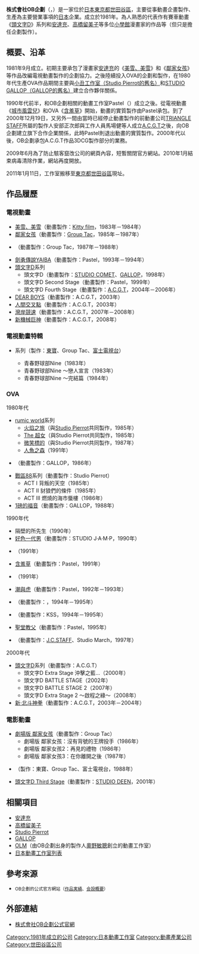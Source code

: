 {{multiple issues|
{{primarysources|time=2015-05-02T03:35:14+00:00}}
{{refimprove|time=2015-05-01T16:24:44+00:00}}
}}
{{noteTA|G1=Anime}}
{{Infobox company
| name = 株式會社OB企劃
| name_en = OB Planning Co.,Ltd.
| logo = 
| logo_size = 
| logo_caption = 
| image =          
| image_size =
| image_caption =
| type = [[株式會社|株式會社]]
| trading_name = 
| native_name = 株式会社オービー企画
| native_name_lang = ja
| other_name = 
| traded_as = 
| ISIN = 
| local_code = 2010901025729
| local_code_name = JP
| fate = 
| predecessor = 
| successor = 
| foundation = 1981年9月
| defunct = 
| location = {{JPN}}[[東京都|東京都]][[世田谷區|世田谷區]]砧8-20-2
| locations = 
| area_served = 
| founder = 
| key_people = 代表董事：宇佐美廉
| industry = [[媒體|媒體]]、[[情報|情報]]、通訊業、動畫工作室
| products = [[動畫|動畫]]的企劃製作、生產
| services = 
| revenue = 1000萬[[日圓|日圓]]
| operating_income = 
| net_income = 
| aum = <!-- 僅適用於金融服務類公司。 -->
| assets = 
| equity = 
| owner = 
| num_employees = 
| num_employees_year = 
| parent = 
| divisions = 
| subsid = 
| homepage = {{URL|www.obkikaku.com/}}
| slogan = 
| capital = 
| market_value = 
| P/E_ratio = 
| earnings_per_share = 
| net_asset_value = 
| accounting_period = 
| major_shareholder = 
| footnotes = 
}}
{{Japanese|japanese= 株式会社オービー企画|kana= かぶしきがいしゃ おーびーきかく|romaji= Kabushikigaisha O bi kikaku}}
'''株式會社OB企劃'''（{{lang-ja|株式会社オービー企画}}，{{lang-en|OB Planning Co.,Ltd.}}）是一家位於[[日本|日本]][[東京都|東京都]][[世田谷區|世田谷區]]，主要從事動畫企畫製作、生產為主要營業事項的[[日本|日本]]企業。成立於1981年。為人熟悉的代表作有賽車動畫《[[頭文字D|頭文字D]]》系列和[[安達充|安達充]]、[[高橋留美子|高橋留美子]]等多位[[小學館|小學館]]漫畫家的作品等（但只是擔任企劃製作）。

== 概要、沿革 ==
1981年9月成立。初期主要承包了漫畫家[[安達充|安達充]]的《[[美雪、美雪|美雪、美雪]]》和《[[棒球英豪|鄰家女孩]]》等作品改編電視動畫製作的企劃協力。之後陸續投入OVA的企劃和製作，在1980年代生產OVA作品期間主要與[[Studio_Pierrot|小丑工作室（Studio Pierrot的舊名）]]和[[GALLOP_(動畫工作室)|STUDIO GALLOP（GALLOP的舊名）]]建立合作夥伴關係。

1990年代前半，和OB企劃相關的動畫工作室Pastel（{{lang|ja|パステル}}）成立之後。從電視動畫《[[城市風雲兒|城市風雲兒]]》和OVA《[[含羞草_(漫畫)|含羞草]]》開始，動畫的實質製作由Pastel承包。到了2000年12月19日，又另外一間由當時已經停止動畫製作的前動畫公司[[TRIANGLE_STAFF|TRIANGLE STAFF]]所屬的製作人安部正次郎與工作人員馬場健等人成立[[A.C.G.T|A.C.G.T]]之後，向OB企劃建立旗下合作企業關係，此時Pastel則退出動畫的實質製作。2000年代以後，OB企劃承包A.C.G.T作品3DCG製作部分的業務。

2009年6月為了防止駭客竄改公司的網頁內容，短暫關閉官方網站。2010年1月結束病毒清除作業，網站再度開放。

2011年1月11日，工作室搬移至[[東京都|東京都]][[世田谷區|世田谷區]]現址。

== 作品履歷 ==
=== 電視動畫 ===
* [[美雪、美雪|美雪、美雪]]（動畫製作：[[Kitty_film|Kitty film]]，1983年－1984年）
* [[棒球英豪|鄰家女孩]]（動畫製作：[[Group_Tac|Group Tac]]，1985年－1987年）
* {{link-ja|陽光普照|陽あたり良好!}}（動畫製作：Group Tac，1987年－1988年）
* [[城市風雲兒|劍勇傳說YAIBA]]（動畫製作：Pastel，1993年－1994年）
* [[頭文字D|頭文字D]]系列
** 頭文字D（動畫製作：[[STUDIO_COMET|STUDIO COMET]]、[[GALLOP_(動畫工作室)|GALLOP]]，1998年）
** 頭文字D Second Stage（動畫製作：Pastel，1999年）
** 頭文字D Fourth Stage（動畫製作：[[A.C.G.T|A.C.G.T]]，2004年－2006年）
* [[灌籃少年|DEAR BOYS]]（動畫製作：A.C.G.T，2003年）
* [[人間交叉點|人間交叉點]]（動畫製作：A.C.G.T，2003年）
* [[灣岸競速|灣岸競速]]（動畫製作：A.C.G.T，2007年－2008年）
* [[新機械巨神|新機械巨神]]（動畫製作：A.C.G.T，2008年）

=== 電視動畫特輯 ===
* {{link-ja|青春野球部Nine|ナイン (漫画)}}系列（製作：[[東寶|東寶]]、Group Tac、[[富士電視台|富士電視台]]）
** 青春野球部Nine（1983年）
** 青春野球部Nine ～戀人宣言（1983年）
** 青春野球部Nine ～完結篇（1984年）

=== OVA ===
; 1980年代
* [[高橋留美子|rumic world]]系列
** [[火焰之旅|火焰之旅]]（與[[Studio_Pierrot|Studio Pierrot]]共同製作，1985年）
** [[The_超女|The 超女]]（與Studio Pierrot共同製作，1985年）
** [[微笑標的|微笑標的]]（與Studio Pierrot共同製作，1987年）
** [[人魚之森|人魚之森]]（1991年）
* {{link-ja|縣立地球防衛軍|県立地球防衛軍}}（動畫製作：GALLOP，1986年）
* [[戰區88|戰區88]]系列（動畫製作：Studio Pierrot）
** ACT I 背叛的天空（1985年）
** ACT II 豺狼們的條件（1985年）
** ACT III 燃燒的海市蜃樓（1986年）
* [[1磅的福音|1磅的福音]]（動畫製作：GALLOP，1988年）

; 1990年代
* 隔壁的所先生（1990年）
* [[好色一代男|好色一代男]]（動畫製作：STUDIO J·A·M·P，1990年）
* {{link-ja|星屑樂園|星くずパラダイス}}（1991年）
* [[含羞草_(漫畫)|含羞草]]（動畫製作：Pastel，1991年）
* {{lang|ja|月がのぼるまで}}（1991年）
* [[潮與虎#OVA|潮與虎]]（動畫製作：Pastel，1992年－1993年）
* {{link-ja|天氣預報大姊姊|お天気お姉さん (漫画)}}（動畫製作：{{link-ja|KSS|ケイエスエス}}，1994年－1995年）
* {{link-ja|鬼切丸|鬼切丸}}（動畫製作：KSS，1994年－1995年）
* [[聖堂教父_(漫畫)|聖堂教父]]（動畫製作：Pastel，1995年）
* {{link-ja|工業哀歌排球男孩|工業哀歌バレーボーイズ}}（動畫製作：[[J.C.STAFF|J.C.STAFF]]、Studio March，1997年）

; 2000年代
* [[頭文字D|頭文字D]]系列（動畫製作：A.C.G.T）
** 頭文字D Extra Stage 沖擊之藍…（2000年）
** 頭文字D BATTLE STAGE（2002年）
** 頭文字D BATTLE STAGE 2（2007年）
** 頭文字D Extra Stage 2 ～啟程之綠～（2008年）
* [[北斗神拳|新·北斗神拳]]（動畫製作：A.C.G.T，2003年－2004年）

=== 電影動畫 ===
* [[棒球英豪|劇場版 鄰家女孩]]（動畫製作：Group Tac）
** 劇場版 鄰家女孩：沒有背號的王牌投手（1986年）
** 劇場版 鄰家女孩2：再見的禮物（1986年）
** 劇場版 鄰家女孩3：在你離開之後（1987年）
* {{link-ja|陽光普照|陽あたり良好!#劇場版アニメ|劇場版 陽光普照：KA·SU·MI 夢中有你}}（製作：東寶、Group Tac、富士電視台，1988年）
* [[頭文字D|頭文字D Third Stage]]（動畫製作：[[STUDIO_DEEN|STUDIO DEEN]]，2001年）

== 相關項目 ==
* [[安達充|安達充]]
* [[高橋留美子|高橋留美子]]
* [[Studio_Pierrot|Studio Pierrot]]
* [[GALLOP_(動畫工作室)|GALLOP]]
* [[OLM|OLM]]（由OB企劃出身的製作人[[奧野敏聰|奧野敏聰]]創立的動畫工作室）
* [[日本動畫工作室列表|日本動畫工作室列表]]

== 參考來源 ==
* <small>OB企劃的公式官方網站（[http://www.obkikaku.com/work/ob/index.html 作品実績]{{Wayback|url=http://www.obkikaku.com/work/ob/index.html |date=20150217062355 }}、[http://www.obkikaku.com/outline/index.html 会設概要]{{Wayback|url=http://www.obkikaku.com/outline/index.html |date=20150217061746 }}）</small>

== 外部連結 ==
* [http://www.obkikaku.com/ 株式會社OB企劃公式官網]{{Wayback|url=http://www.obkikaku.com/ |date=20150801211454 }} {{ja icon}}

{{DEFAULTSORT:OB Planning}}
[[Category:1981年成立的公司|Category:1981年成立的公司]]
[[Category:日本動畫工作室|Category:日本動畫工作室]]
[[Category:動畫產業公司|Category:動畫產業公司]]
[[Category:世田谷區公司|Category:世田谷區公司]]